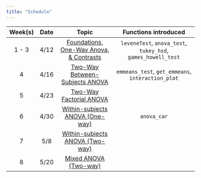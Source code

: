 ```yaml
---
title: "Schedule"
---
```


| **Week(s)** |  **Date**           |           **Topic**                                                |                          **Functions introduced**                                               |
| :-------:   | :-----------------: | :----------------------------------------------------------------: | :----------------------------------------------------------------------------------------------: | 
| 1 - 3       |  4/12                | [Foundations, One-Way Anova, & Contrasts](slides/wk1-3.html)       | `leveneTest`, `anova_test`, `tukey_hsd`, `games_howell_test`                                     |
| 4           | 4/16                |  [Two-Way Between-Subjects ANOVA](slides/wk4.html)                  |   `emmeans_test`, `get_emmeans`, `interaction_plot`                                               |
| 5           | 4/23                |  [Two-Way Factorial ANOVA](slides/wk_5.html)                           |                                                                                                    |
| 6          | 4/30                 |  [Within-subjects ANOVA (One-way)](slides/wk_6.html)                     |  `anova_car`                                                                                                  |
| 7          | 5/8                  | [Within-subjects ANOVA (Two-way)](slides/wk_7.html)                   |   
| 8         | 5/20                 | [Mixed ANOVA (Two-way)](slides/wk_8.html)                              |                                                                                                                                                                         